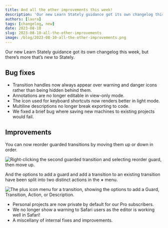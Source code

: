 ```yaml
---
title: And all the other improvements this week!
description: 'Our new Learn Stately guidance got its own changelog this week, but there’s more that’s new to Stately.'
authors: [laura]
tags: [changelog, new]
date: 2023-08-10
slug: 2023-08-10-all-the-other-improvements
image: /blog/2023-08-10-all-the-other-improvements.png
---
```


Our new Learn Stately guidance got its own changelog this week, but there’s more that’s new to Stately.

<!--truncate-->

## Bug fixes

- Transition handles now always appear over warning and danger icons rather than being hidden behind them.
- Annotations are no longer editable in view-only mode.
- The icon used for keyboard shortcuts now renders better in light mode.
- Multiline descriptions no longer break exporting to code.
- We fixed a brief bug where saving new machines to existing projects would fail.

## Improvements

You can now reorder guarded transitions by moving them up or down in order.

![Right-clicking the second guarded transition and selecting reorder guard, then move up.](https://canny.io/images/4436f90a13b55e44c899956abf375ec5.gif)

And the options to add a guard and add a transition to an existing transition have been split into two distinct actions in the **+** menu.

![The plus icon menu for a transition, showing the options to add a Guard, Transition, Action, or Description.](https://canny.io/images/adf6f6690a553a720c7557f9584a6709.png)

- Personal projects are now private by default for our Pro subscribers.
- We no longer show a warning to Safari users as the editor is working well in Safari!
- A miscellany of internal fixes and improvements.

